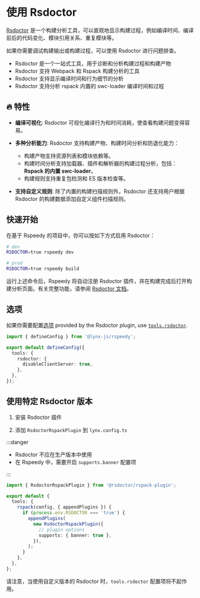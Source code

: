 
# 使用 Rsdoctor

[Rsdoctor](https://rsdoctor.dev/) 是一个构建分析工具，可以直观地显示构建过程，例如编译时间、编译前后的代码变化、模块引用关系、重复模块等。

如果你需要调试构建输出或构建过程，可以使用 Rsdoctor 进行问题排查。

- Rsdoctor 是一个一站式工具，用于诊断和分析构建过程和构建产物
- Rsdoctor 支持 Webpack 和 Rspack 构建分析的工具
- Rsdoctor 支持显示编译时间和行为细节的分析
- Rsdoctor 支持分析 rspack 内置的 swc-loader 编译时间和过程

## 🔥 特性

- **编译可视化**: Rsdoctor 可视化编译行为和时间消耗，使查看构建问题变得容易。

- **多种分析能力**: Rsdoctor 支持构建产物、构建时间分析和防退化能力：

  - 构建产物支持资源列表和模块依赖等。
  - 构建时间分析支持加载器、插件和解析器的构建过程分析，包括：**Rspack 的内置 swc-loader**。
  - 构建规则支持重复包检测和 ES 版本检查等。

- **支持自定义规则**: 除了内置的构建扫描规则外，Rsdoctor 还支持用户根据 Rsdoctor 的构建数据添加自定义组件扫描规则。

## 快速开始

在基于 Rspeedy 的项目中，你可以按如下方式启用 Rsdoctor：

```bash
# dev
RSDOCTOR=true rspeedy dev

# prod
RSDOCTOR=true rspeedy build
```

运行上述命令后，Rspeedy 将自动注册 Rsdoctor 插件，并在构建完成后打开构建分析页面。有关完整功能，请参阅 [Rsdoctor 文档](https://rsdoctor.dev/)。

## 选项

如果你需要配置[选项](https://rsdoctor.dev/config/options/options#options) provided by the Rsdoctor plugin, use [`tools.rsdoctor`](../../api/rspeedy.tools.rsdoctor).

```ts title="lynx.config.ts"
import { defineConfig } from '@lynx-js/rspeedy';

export default defineConfig({
  tools: {
    rsdoctor: {
      disableClientServer: true,
    },
  },
});
```

## 使用特定 Rsdoctor 版本

1. 安装 Rsdoctor 插件

<PackageManagerTabs command="add @rsdoctor/rspack-plugin -D" />

2. 添加 `RsdoctorRspackPlugin` 到 `lynx.config.ts`

:::danger

- Rsdoctor 不应在生产版本中使用
- 在 Rspeedy 中，需要开启 `supports.banner` 配置项

:::

```ts title="lynx.config.ts"
import { RsdoctorRspackPlugin } from '@rsdoctor/rspack-plugin';

export default {
  tools: {
    rspack(config, { appendPlugins }) {
      if (process.env.RSDOCTOR === 'true') {
        appendPlugins(
          new RsdoctorRspackPlugin({
            // plugin options
            supports: { banner: true },
          }),
        );
      }
    },
  },
};
```

请注意，当使用自定义版本的 Rsdoctor 时，`tools.rsdoctor` 配置项将不起作用。
